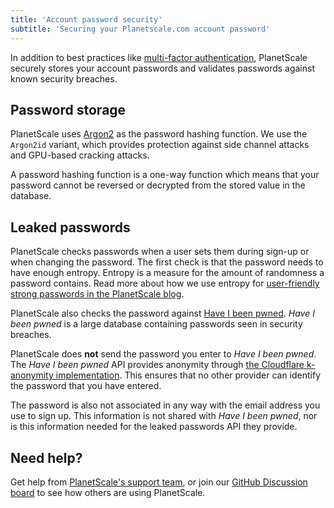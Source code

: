 ```yaml
---
title: 'Account password security'
subtitle: 'Securing your Planetscale.com account password'
---
```


In addition to best practices like [multi-factor authentication](https://docs.planetscale.com/concepts/mfa), PlanetScale securely stores your account passwords and validates passwords against known security breaches.

## Password storage

PlanetScale uses [Argon2](https://en.wikipedia.org/wiki/Argon2) as the password hashing function. We use the `Argon2id` variant, which provides protection against side channel attacks and GPU-based cracking attacks.

A password hashing function is a one-way function which means that your password cannot be reversed or decrypted from the stored value in the database.

## Leaked passwords

PlanetScale checks passwords when a user sets them during sign-up or when changing the password. The first check is that the password needs to have enough entropy. Entropy is a measure for the amount of randomness a password contains. Read more about how we use entropy for [user-friendly strong passwords in the PlanetScale blog](https://planetscale.com/blog/using-entropy-for-user-friendly-strong-passwords).

PlanetScale also checks the password against [Have I been pwned](https://haveibeenpwned.com). *Have I been pwned* is a large database containing passwords seen in security breaches. 

PlanetScale does **not** send the password you enter to *Have I been pwned*. The *Have I been pwned* API provides anonymity through [the Cloudflare k-anonymity implementation](https://blog.cloudflare.com/validating-leaked-passwords-with-k-anonymity/). This ensures that no other provider can identify the password that you have entered.

The password is also not associated in any way with the email address you use to sign up. This information is not shared with *Have I been pwned*, nor is this information needed for the leaked passwords API they provide. 

## Need help?

Get help from [PlanetScale's support team](https://www.planetscale.com/support), or join our [GitHub Discussion board](https://github.com/planetscale/discussion/discussions) to see how others are using PlanetScale.
